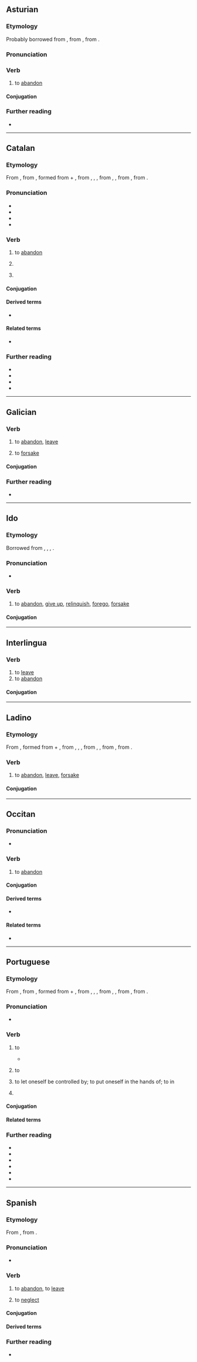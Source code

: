 ==Asturian==

===Etymology===
Probably borrowed from {{bor|ast|es|abandonar}}, from {{der|ast|fr|abandonner}}, from {{der|ast|gem-pro|*bannaną}}.

===Pronunciation===
{{ast-IPA}}

===Verb===
{{ast-verb-ar|abandon}}

# to [[abandon]]

====Conjugation====
{{ast-conj-ar|abandon}}

===Further reading===
* {{R:DGLA}}

----

==Catalan==

===Etymology===
From {{bor|ca|fr|abandonner}}, from {{der|ca|fro|abandoner}}, formed from {{m|fro|à|a|t=at, to}} + {{m|fro|bandon|t=jurisdiction, control}}, from {{der|ca|LL.|bannum|t=proclamation}}, {{m|la|bannus}}, {{m|la|bandum}}, from {{der|ca|frk|*ban}}, {{m|gmw-pro|*bann}}, from {{der|ca|gem-pro|*bannaną|t=to proclaim, command}}, from {{der|ca|ine-pro|*bʰeh₂-|t=to speak}}.

===Pronunciation===
* {{ca-IPA}}
* {{audio|ca|LL-Q7026 (cat)-Unjoanqualsevol-abandonar.wav|Audio}}
* {{homophones|ca|abandonà}}
* {{rhymes|ca|a(ɾ)|s=4}}

===Verb===
{{ca-verb}}

# {{lb|ca|transitive}} to [[abandon]]
# {{lb|ca|intransitive}} {{rfdef|ca}}
# {{lb|ca|pronominal}} {{rfdef|ca}}

====Conjugation====
{{ca-conj-ar|abandon}}

====Derived terms====
* {{l|ca|abandonament}}

====Related terms====
* {{l|ca|abandó}}

===Further reading===
* {{R:IEC2}}
* {{R:GDLC}}
* {{R:DNV}}
* {{R:DCVB}}

----

==Galician==

===Verb===
{{gl-verb|abandon|ar}}

# to [[abandon]], [[leave]]
#: {{syn|gl|deixar}}
# to [[forsake]]

====Conjugation====
{{gl-conj-ar|abandon}}

===Further reading===
* {{R:DRAG}}

----

==Ido==

===Etymology===
Borrowed from {{bor|io|en|abandon}}, {{bor|io|fr|abandonner}}, {{bor|io|it|abbandonare}}, {{bor|io|es|abandonar}}.

===Pronunciation===
{{io-IPA}}
* {{hyph|io|a|ban|do|nar}}

===Verb===
{{io-verb|abandon}}

# {{lb|io|transitive}} to [[abandon]], {{gloss|wholly}} [[give up]], {{gloss|totally}} [[relinquish]], [[forego]], [[forsake]]
#: {{uxi|io|Ne '''abandonez''' tua frato!|Don't '''abandon''' your brother!}}

====Conjugation====
{{io-conj}}

----

==Interlingua==

===Verb===
{{ia-verb|ar}}

# to [[leave]] {{gloss|depart from}}
# to [[abandon]]

====Conjugation====
{{ia-conj|abandon|ar}}

----

==Ladino==

===Etymology===
{{root|lad|ine-pro|*bʰeh₂-|id=speak}}
From {{der|lad|fro|abandoner}}, formed from {{m|fro|à|a|t=at, to}} + {{m|fro|bandon|t=jurisdiction, control}}, from {{der|lad|LL.|bannum|t=proclamation}}, {{m|la|bannus}}, {{m|la|bandum}}, from {{der|lad|frk|*ban}}, {{m|gmw-pro|*bann}}, from {{der|lad|gem-pro|*bannaną|t=to proclaim, command}}, from {{der|lad|ine-pro|*bʰeh₂-|t=to speak}}.

===Verb===
{{lad-verb|heb=אבאנדונאר}}

# to [[abandon]], [[leave]], [[forsake]]

====Conjugation====
{{lad-conj-ar|abandon}}

----

==Occitan==

===Pronunciation===
* {{audio|oc|LL-Q14185 (oci)-Davidgrosclaude-abandonar.wav}}

===Verb===
{{oc-verb|abandon|ar}}

# to [[abandon]]

====Conjugation====
{{oc-conj-ar|abandon}}

====Derived terms====
* {{l|oc|abandonament}}

====Related terms====
* {{l|oc|abandon}}

----

==Portuguese==

===Etymology===
{{root|pt|ine-pro|*bʰeh₂-|id=speak}}
From {{bor|pt|fr|abandonner}}, from {{der|pt|fro|abandoner}}, formed from {{m|fro|à|a|t=at, to}} + {{m|fro|bandon|t=jurisdiction, control}}, from {{der|pt|LL.|bannum|t=proclamation}}, {{m|la|bannus}}, {{m|la|bandum}}, from {{der|pt|frk|*ban}}, {{m|gmw-pro|*bann}}, from {{der|pt|gem-pro|*bannaną|t=to proclaim, command}}, from {{der|pt|ine-pro|*bʰeh₂-|t=to speak}}.

===Pronunciation===
{{pt-IPA}}
* {{hyphenation|pt|a|ban|do|nar}}

===Verb===
{{pt-verb|abandon|ar}}

# {{lb|pt|transitive}} to {{l|en|abandon}} {{gloss|to leave behind, especially something one was responsible for or associated with}}
#* {{RQ:mul:Rowling Harry Potter|pt-BR|5|page=75|text=Não o perdoou por '''abandonar''' o serviço em vez de seguir você.|t=She didn't forgive him for abandoning his service instead of following you.}}
#: {{uxi|pt|O exército teve que '''abandonar''' o forte.|The army had to '''abandon''' the fort.}}
#: {{uxi|pt|A mulher '''abandonou''' seu bebé.|The woman '''abandoned''' her baby.}}
#: {{syn|pt|deixar|largar}}
# {{lb|pt|transitive}} to {{l|en|give up}} {{gloss|to quit an activity or attempt}}
#: {{uxi|pt|'''Abandone''' a aviação, você nunca vai ser piloto.|'''Give up''' aviation, you will never be a pilot.}}
#: {{syn|pt|desistir|largar|[[largar mão]] [[de]]}}
# {{indtr|pt|em|.pronominal}} to let oneself be controlled by; to put oneself in the hands of; to {{l|en|indulge}} in
#: {{uxi|pt|Nós nos '''abandonamos''' na tristeza.|We '''let ourselves be seized''' by sadness.}}
#: {{uxi|pt|O réu se '''abandonou''' nas mãos do advogado.|The accused '''put''' himself in his lawyer’s hands.}}
# {{pt-verb-form-of|abandonar|t1=abandon}}

====Conjugation====
{{pt-conj|abandon|ar}}

====Related terms====
{{col2|pt
|abandono
|abandonado
}}

===Further reading===
* {{R:Aulete}}
* {{R:Dicionário informal}}
* {{R:DAN}}
* {{R:pt:Infopédia}}
* {{R:Michaelis}}
* {{R:Priberam}}

----

==Spanish==
{{root|es|ine-pro|*bʰeh₂-|id=speak}}

===Etymology===
From {{bor|es|fr|abandonner}}, from {{der|es|gem-pro|*bannaną}}.

===Pronunciation===
{{es-IPA}}
* {{audio|es|LL-Q1321 (spa)-AdrianAbdulBaha-abandonar.wav|Audio (Columbia)}}

===Verb===
{{es-verb}}

# {{lb|es|transitive}} to [[abandon]], to [[leave]]
#: {{uxi|es|La '''abandonó''' por otra mujer.|He abandoned her for another woman.}}
# {{lb|es|transitive}} to [[neglect]]
#: {{syn|es|descuidar}}

====Conjugation====
{{es-conj}}

====Derived terms====
{{der3
|es|abandonado
|abandonamiento
|abandonismo
|abandonista
|abandono
}}

===Further reading===
* {{R:DRAE}}